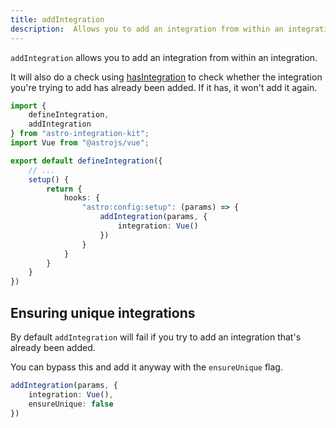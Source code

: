 ```yaml
---
title: addIntegration
description:  Allows you to add an integration from within an integration.
---
```


`addIntegration` allows you to add an integration from within an integration.

It will also do a check using [hasIntegration](/utilities/has-integration) to check whether the integration you're trying to add has already been added. If it has, it won't add it again.

```ts title="my-integration/index.ts" {3,5,12-14}
import {
    defineIntegration,
    addIntegration
} from "astro-integration-kit";
import Vue from "@astrojs/vue";

export default defineIntegration({
    // ...
    setup() {
        return {
            hooks: {
                "astro:config:setup": (params) => {
                    addIntegration(params, {
                        integration: Vue()
                    })
                }
            }
        }
    }
})
```

## Ensuring unique integrations

By default `addIntegration` will fail if you try to add an integration that's already
been added.

You can bypass this and add it anyway with the `ensureUnique` flag.

```ts title="integration.ts"
addIntegration(params, {
    integration: Vue(),
    ensureUnique: false
})
```
